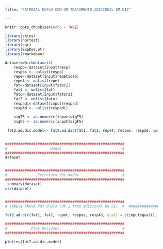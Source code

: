 ```yaml
---
title: "FATORIAL DUPLO COM UM TRATAMENTO ADICIONAL EM DIC"

---
```

```r
knitr::opts_chunk$set(echo = TRUE)

library(shiny)
library(nortest)
library(car)
library(ExpDes.pt)
library(rmarkdown)

dataset=whichdataset()
    respo<-dataset[input$resp]
    respos <- unlist(respo)
    repe<-dataset[input$repeticao]
    repet <- unlist(repe)
    fat<-dataset[input$fator1]
    fat1 <- unlist(fat)
    fato<-dataset[input$fator2]
    fat2 <- unlist(fato)
    respadi<-dataset[input$respad]
    respAd <- unlist(respadi)
    
    sigT5 <- as.numeric(input$sigT5)
    sigF5 <- as.numeric(input$sigF5)
    
 fat2.ad.dic.model<- fat2.ad.dic(fat1, fat2, repet, respos, respAd, quali = c(input$quali1, input$quali2), mcomp=input$mcomp5, sigT=sigT5, sigF=sigF5)
        
```


```r
#######################################################
#                    Dados                            # 
#######################################################
dataset


#######################################################
#              Estrutura dos dados                    # 
#######################################################
 summary(dataset)
str(dataset)


#######################################################
# Tabela ANOVA fat duplo com 1 trat adicional em DIC  #  #######################################################
    
fat2.ad.dic(fat1, fat2, repet, respos, respAd, quali = c(input$quali1, input$quali2), mcomp=input$mcomp5, sigT=sigT5, sigF=sigF5)

#######################################################
#           Plot Residuos                             # 
#######################################################

plotres(fat2.ad.dic.model)

```


